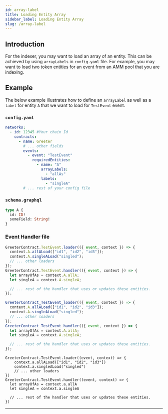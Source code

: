 ```yaml
---
id: array-label
title: Loading Entity Array
sidebar_label: Loading Entity Array
slug: /array-label
---
```



## Introduction

For the indexer, you may want to load an array of an entity. This can be achieved by using `arrayLabels` in `config.yaml` file.
For example, you may want to load two token entities for an event from an AMM pool that you are indexing.

## Example

The below example illustrates how to define an `arrayLabel` as well as a `label` for entity `A` that we want to load for `TestEvent` event.

### `config.yaml`

```yaml
networks:
  - id: 12345 #Your chain Id
    contracts:
      - name: Greeter
        # ... other fields
        events:
          - event: "TestEvent"
            requiredEntities:
              - name: "A"
                arrayLabels:
                  - "allAs"
                labels:
                  - "singleA"
        # ... rest of your config file
```

### `schema.graphql`

```graphql
type A {
  id: ID!
  someField: String!
}
```

### Event Handler file

<Tabs>
<TabItem value="javascript" label="Javascript">

```javascript
GreeterContract.TestEvent.loader(({ event, context }) => {
  context.A.allALoad(["id1", "id2", "id3"]);
  context.A.singleALoad("singled");
  // ... other loaders
});
GreeterContract.TestEvent.handler(({ event, context }) => {
  let arrayOfAs = context.A.allA;
  let singleA = context.A.singleA;

  // ... rest of the handler that uses or updates these entities.
});
```

  </TabItem>
  <TabItem value="typescript" label="Typescript">

```typescript
GreeterContract_TestEvent_loader(({ event, context }) => {
  context.A.allALoad(["id1", "id2", "id3"]);
  context.A.singleALoad("singled");
  // ... other loaders
});
GreeterContract_TestEvent_handler(({ event, context }) => {
  let arrayOfAs = context.A.allA;
  let singleA = context.A.singleA;

  // ... rest of the handler that uses or updates these entities.
});
```

  </TabItem>
  <TabItem value="rescript" label="Rescript">

```rescript
GreeterContract.TestEvent.loader((event, context) => {
    context.a.allALoad(["id1", "id2", "id3"])
    context.a.singleALoad("singled")
    // ... other loaders
})
GreeterContract.TestEvent.handler((event, context) => {
  let arrayOfAs = context.a.allA
  let singleA = context.a.singleA

  // ... rest of the handler that uses or updates these entities.
})
```

  </TabItem>
</Tabs>

---
